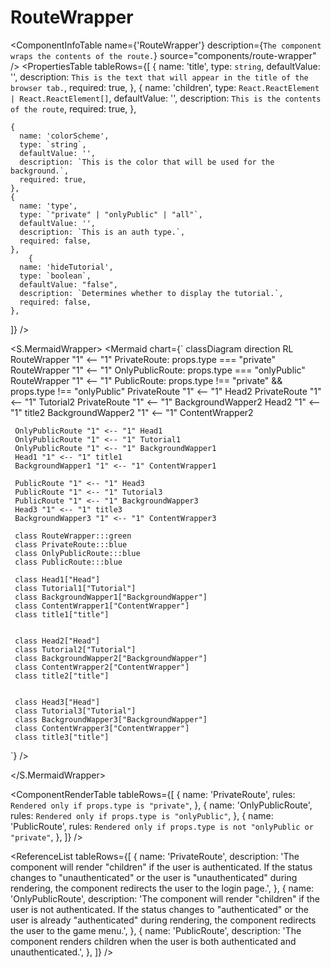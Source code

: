 

<Meta title="ApplicationModel/Components/RouteWrapper/docs" />

# RouteWrapper

<ComponentInfoTable
  name={'RouteWrapper'}
  description={`The component wraps the contents of the route.`}
  source="components/route-wrapper"
/>
<PropertiesTable
  tableRows={[
    {
      name: 'title',
      type: `string`,
      defaultValue: '',
      description: `This is the text that will appear in the title of the browser tab.`,
      required: true,
    },
    {
      name: 'children',
      type: `React.ReactElement | React.ReactElement[]`,
      defaultValue: '',
      description: `This is the contents of the route`,
      required: true,
    },

    {
      name: 'colorScheme',
      type: `string`,
      defaultValue: '',
      description: `This is the color that will be used for the background.`,
      required: true,
    },
    {
      name: 'type',
      type: `"private" | "onlyPublic" | "all"`,
      defaultValue: '',
      description: `This is an auth type.`,
      required: false,
    },
        {
      name: 'hideTutorial',
      type: `boolean`,
      defaultValue: "false",
      description: `Determines whether to display the tutorial.`,
      required: false,
    },

]}
/>

<S.MermaidWrapper>
<Mermaid
  chart={`
     classDiagram
     direction RL
     RouteWrapper "1" <-- "1" PrivateRoute: props.type === "private"
     RouteWrapper "1" <-- "1" OnlyPublicRoute: props.type === "onlyPublic"
     RouteWrapper "1" <-- "1" PublicRoute: props.type !== "private" && props.type !== "onlyPublic"
     PrivateRoute "1" <-- "1" Head2
     PrivateRoute "1" <-- "1" Tutorial2
     PrivateRoute "1" <-- "1" BackgroundWapper2
     Head2 "1" <-- "1" title2
     BackgroundWapper2 "1" <-- "1" ContentWrapper2
     
     OnlyPublicRoute "1" <-- "1" Head1
     OnlyPublicRoute "1" <-- "1" Tutorial1
     OnlyPublicRoute "1" <-- "1" BackgroundWapper1
     Head1 "1" <-- "1" title1
     BackgroundWapper1 "1" <-- "1" ContentWrapper1
     
     PublicRoute "1" <-- "1" Head3
     PublicRoute "1" <-- "1" Tutorial3
     PublicRoute "1" <-- "1" BackgroundWapper3
     Head3 "1" <-- "1" title3
     BackgroundWapper3 "1" <-- "1" ContentWrapper3

     class RouteWrapper:::green
     class PrivateRoute:::blue
     class OnlyPublicRoute:::blue
     class PublicRoute:::blue

     class Head1["Head"]
     class Tutorial1["Tutorial"]
     class BackgroundWapper1["BackgroundWapper"]
     class ContentWrapper1["ContentWrapper"]
     class title1["title"]


     class Head2["Head"]
     class Tutorial2["Tutorial"]
     class BackgroundWapper2["BackgroundWapper"]
     class ContentWrapper2["ContentWrapper"]
     class title2["title"]


     class Head3["Head"]
     class Tutorial3["Tutorial"]
     class BackgroundWapper3["BackgroundWapper"]
     class ContentWrapper3["ContentWrapper"]
     class title3["title"]

`}
/>

</S.MermaidWrapper>

<ComponentRenderTable
  tableRows={[
    {
      name: 'PrivateRoute',
      rules: `Rendered only if props.type is "private"`,
    },
    {
      name: 'OnlyPublicRoute',
      rules: `Rendered only if props.type is "onlyPublic"`,
    },
    {
      name: 'PublicRoute',
      rules: `Rendered only if props.type is not "onlyPublic or "private"`,
    },
  ]}
/>

<ReferenceList
  tableRows={[
    {
      name: 'PrivateRoute',
      description:
        'The component will render "children" if the user is authenticated. If the status changes to "unauthenticated" or the user is "unauthenticated" during rendering, the component redirects the user to the login page.',
    },
    {
      name: 'OnlyPublicRoute',
      description:
        'The component will render "children" if the user is not authenticated. If the status changes to "authenticated" or the user is already "authenticated" during rendering, the component redirects the user to the game menu.',
    },
    {
      name: 'PublicRoute',
      description:
        'The component renders children when the user is both authenticated and unauthenticated.',
    },
  ]}
/>
